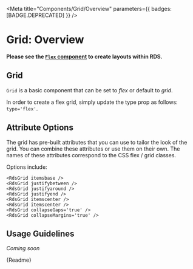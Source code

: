
<Meta title="Components/Grid/Overview" parameters={{ badges: [BADGE.DEPRECATED] }} />

# Grid: Overview

**Please see the [`Flex` component](?path=/story/components-flex-overview--page) to create layouts within RDS.**

## Grid

`Grid` is a basic component that can be set to _flex_ or default to _grid_.

In order to create a flex grid, simply update the type prop as follows: `type='flex'`.

<Canvas withSource="auto">
  <Story id="components-grid-stories--default-story"></Story>
</Canvas>

## Attribute Options

The grid has pre-built attributes that you can use to tailor the look of the grid. You can combine these attributes or use them on their own. The names of these attributes correspond to the CSS flex / grid classes.

Options include:

```
<RdsGrid itemsbase />
<RdsGrid justifybetween />
<RdsGrid justifyaround />
<RdsGrid justifyend />
<RdsGrid itemscenter />
<RdsGrid itemscenter />
<RdsGrid collapseGaps='true' />
<RdsGrid collapseMargins='true' />
```

## Usage Guidelines

_Coming soon_

<Description>{Readme}</Description>

